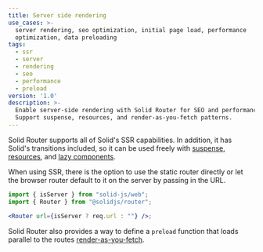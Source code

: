 ```yaml
---
title: Server side rendering
use_cases: >-
  server rendering, seo optimization, initial page load, performance
  optimization, data preloading
tags:
  - ssr
  - server
  - rendering
  - seo
  - performance
  - preload
version: '1.0'
description: >-
  Enable server-side rendering with Solid Router for SEO and performance.
  Support suspense, resources, and render-as-you-fetch patterns.
---
```


Solid Router supports all of Solid's SSR capabilities.
In addition, it has Solid's transitions included, so it can be used freely with [suspense](/reference/components/suspense), [resources](/reference/basic-reactivity/create-resource), and [lazy components](/reference/component-apis/lazy).

When using SSR, there is the option to use the static router directly or let the browser router default to it on the server by passing in the URL.

```jsx
import { isServer } from "solid-js/web";
import { Router } from "@solidjs/router";

<Router url={isServer ? req.url : ""} />;
```

Solid Router also provides a way to define a `preload` function that loads parallel to the routes [render-as-you-fetch](https://epicreact.dev/render-as-you-fetch/).
